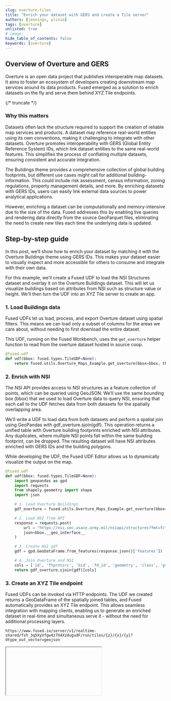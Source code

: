 ```yaml
---
slug: overture-tiles
title: "Enrich your dataset with GERS and create a Tile server"
authors: [jennings, plinio]
tags: [overture]
unlisted: true
# image:
hide_table_of_contents: false
keywords: [overture]
---
```



## Overview of Overture and GERS

Overture is an open data project that publishes interoperable map datasets. It aims to foster an ecosystem of developers creating downstream map services around its data products. Fused emerged as a solution to enrich datasets on the fly and serve them behind XYZ Tile endpoints.

{/* truncate */}

### Why this matters

Datasets often lack the structure required to support the creation of reliable map services and products. A dataset may reference real-world entities using its own conventions, making it challenging to integrate with other datasets. Overture promotes interoperability with GERS (Global Entity Reference System) IDs, which link dataset entities to the same real-world features. This simplifies the process of conflating multiple datasets, ensuring consistent and accurate integration.

The Buildings theme provides a comprehensive collection of global building footprints, but different use cases might call for additional building-information. This could include risk assessment, census information, zoning regulations, property management details, and more. By enriching datasets with GERS IDs, users can easily link external data sources to power analytical applications.

However, enriching a dataset can be computationally and memory-intensive due to the size of the data. Fused addresses this by enabling live queries and rendering data directly from the source GeoParquet files, eliminating the need to create new tiles each time the underlying data is updated.


## Step-by-step guide
In this post, we’ll show how to enrich your dataset by matching it with the Overture Buildings theme using GERS IDs. This makes your dataset easier to visually inspect and more accessible for others to consume and integrate with their own data.

For this example, we’ll create a Fused UDF to load the NSI Structures dataset and overlay it on the Overture Buildings dataset. This will let us visualize buildings based on attributes from NSI such as structure value or height. We’ll then turn the UDF into an XYZ Tile server to create an app.


### 1. Load Buildings data

Fused UDFs let us load, process, and export Overture dataset using spatial filters. This means we can load only a subset of columns for the areas we care about, without needing to first download the entire dataset.

This UDF, running on the Fused Workbench, uses the `get_overture` helper function to read from the overture dataset hosted in source coop.


```python showLineNumbers
@fused.udf
def udf(bbox: fused.types.TileGDF=None):
    return fused.utils.Overture_Maps_Example.get_overture(bbox=bbox, theme='buildings')
```

### 2. Enrich with NSI

The NSI API provides access to NSI structures as a feature collection of points, which can be queried using GeoJSON. We’ll use the same bounding box (bbox) that we used to load Overture data to query NSI, ensuring that each call to the UDF fetches data from both datasets for the spatially overlapping area.

We’ll write a UDF to load data from both datasets and perform a spatial join using GeoPandas with gdf_overture.sjoin(gdf). This operation returns a unified table with Overture building footprints enriched with NSI attributes. Any duplicates, where multiple NSI points fall within the same building footprint, can be dropped. The resulting dataset will have NSI attributes enriched with GERS IDs and the building polygons.

While developing the UDF, the Fused UDF Editor allows us to dynamically visualize the output on the map.


```python showLineNumbers
@fused.udf
def udf(bbox: fused.types.TileGDF=None):
    import geopandas as gpd
    import requests
    from shapely.geometry import shape
    import json

    # 1. Load Overture Buildings
    gdf_overture = fused.utils.Overture_Maps_Example.get_overture(bbox=bbox)

    # 2. Load NSI from API
    response = requests.post(
        url = "https://nsi.sec.usace.army.mil/nsiapi/structures?fmt=fc",
        json=bbox.__geo_interface__
    )

    # 3. Create NSI gdf
    gdf = gpd.GeoDataFrame.from_features(response.json()['features'])

    # 4. Join Overture and NSI
    cols = ['id', 'ftprntsrc', 'bid', 'fd_id', 'geometry', 'class', 'ground_elv', 'min_height','roof_height','ground_elv_m', 'has_parts', 'height', 'val_struct']
    return gdf_overture.sjoin(gdf)[cols]

```

### 3. Create an XYZ Tile endpoint

Fused UDFs can be invoked via HTTP endpoints. The UDF we created returns a GeoDataFrame of the spatially joined tables, and Fused automatically provides an XYZ Tile endpoint. This allows seamless integration with mapping clients, enabling us to generate an enriched dataset in real-time and simultaneous serve it - without the need for additional processing layers.

```text
https://www.fused.io/server/v1/realtime-shared/fsh_3q5XyVfgw4z7X4XzdugudF/run/tiles/{z}/{x}/{y}?dtype_out_vector=geojson
```




<Iframe
  id="iframe-1"
  code={CODE}
  requirements={[
    "/pyarrow/pyarrow-17.0.0-cp312-cp312-pyodide_2024_0_wasm32.whl",
    "micropip",
    "pyodide-unix-timezones", // needed by pyarrow
    "geopandas",
    "requests",
    "xarray",
    "yarl",
    // Commonly used in product:
    "pydeck",
  ]}
/>


## Conclusion

This walkthrough provided a practical overview of how to create a UDF enrich a dataset with GERS IDs from Overture Buildings. We also saw how to use the UDF as a tile server to dynamically enrich and serve the dataset on the fly - directly on the browser.

